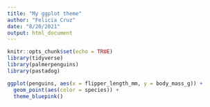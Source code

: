 ```yaml
---
title: "My ggplot theme"
author: "Felicia Cruz"
date: "8/20/2021"
output: html_document
---
```


```r
knitr::opts_chunk$set(echo = TRUE)
library(tidyverse)
library(palmerpenguins)
library(pastadog)
```


```r
ggplot(penguins, aes(x = flipper_length_mm, y = body_mass_g)) +
  geom_point(aes(color = species)) +
  theme_bluepink()



```

